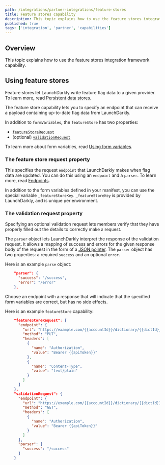 ```yaml
---
path: /integrations/partner-integrations/feature-stores
title: Feature stores capability
description: This topic explains how to use the feature stores integration framework capability.
published: true
tags: ['integration', 'partner', 'capabilities']
---
```


## Overview

This topic explains how to use the feature stores integration framework capability.

## Using feature stores

Feature stores let LaunchDarkly write feature flag data to a given provider. To learn more, read [Persistent data stores](/sdk/concepts/data-stores).

The feature store capability lets you to specify an endpoint that can receive a payload containing up-to-date flag data from LaunchDarkly.

In addition to `formVariables`, the `featureStore` has two properties:

- [`featureStoreRequest`](#the-feature-store-request-property)
- (optional) [`validationRequest`](#the-validation-request-property)

To learn more about form variables, read [Using form variables](/integrations/partner-integrations/form-variables).

### The feature store request property

This specifies the request `endpoint` that LaunchDarkly makes when flag data are updated. You can do this using an `endpoint` and a `parser`. To learn more, read [Endpoints](/integrations/partner-integrations/endpoints).

In addition to the form variables defined in your manifest, you can use the special variable `_featureStoreKey`. `_featureStoreKey` is provided by LaunchDarkly, and is unique per environment.

### The validation request property

Specifying an optional validation request lets members verify that they have properly filled out the details to correctly make a request.

The `parser` object lets LaunchDarkly interpret the response of the validation request. It allows a mapping of success and errors for the given response body of the request in the form of a [JSON pointer](https://datatracker.ietf.org/doc/html/rfc6901). The `parser` object has two properties: a required `success` and an optional `error`.

Here is an example `parse` object:

<CodeSample>
<CSTab label="A parse object">

```json
    "parser": {
      "success": "/success",
      "error": "/error"
    },
```

</CSTab>
</CodeSample>

Choose an endpoint with a response that will indicate that the specified form variables are correct, but has no side effects.

Here is an example `featureStore` capability:

<CodeSample>
<CSTab label='The featureStore capability'>

```json
    "featureStoreRequest": {
      "endpoint": {
        "url": "https://example.com/{{accountId}}/dictionary/{{dictId}}/item/{{_featureStoreKey}}",
        "method": "PUT",
        "headers": [
          {
            "name": "Authorization",
            "value": "Bearer {{apiToken}}"
          },
          {
            "name": "Content-Type",
            "value": "text/plain"
          }
        ]
      }
    },
    "validationRequest": {
      "endpoint": {
        "url": "https://example.com/{{accountId}}/dictionary/{{dictId}}/items",
        "method": "GET",
        "headers": [
          {
            "name": "Authorization",
            "value": "Bearer {{apiToken}}"
          }
        ]
      },
      "parser": {
        "success": "/success"
      }
    }
```

</CSTab>
</CodeSample>
